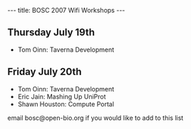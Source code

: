 ---
title: BOSC 2007 Wifi Workshops
---

==Thursday July 19th==

* Tom Oinn: Taverna Development

==Friday July 20th==

* Tom Oinn: Taverna Development
* Eric Jain: Mashing Up UniProt
* Shawn Houston: Compute Portal

email bosc@open-bio.org if you would like to add to this list
